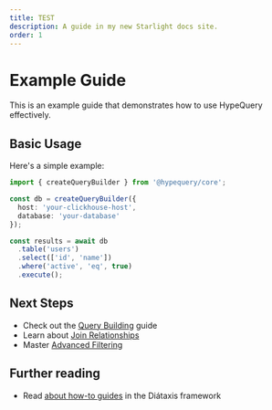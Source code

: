 ```yaml
---
title: TEST
description: A guide in my new Starlight docs site.
order: 1
---
```


# Example Guide

This is an example guide that demonstrates how to use HypeQuery effectively.

## Basic Usage

Here's a simple example:

```typescript
import { createQueryBuilder } from '@hypequery/core';

const db = createQueryBuilder({
  host: 'your-clickhouse-host',
  database: 'your-database'
});

const results = await db
  .table('users')
  .select(['id', 'name'])
  .where('active', 'eq', true)
  .execute();
```

## Next Steps

- Check out the [Query Building](/docs/guides/query-building) guide
- Learn about [Join Relationships](/docs/guides/joins)
- Master [Advanced Filtering](/docs/guides/filtering)

## Further reading

- Read [about how-to guides](https://diataxis.fr/how-to-guides/) in the Diátaxis framework
